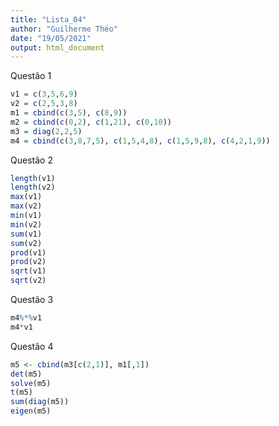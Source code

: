 ```yaml
---
title: "Lista_04"
author: "Guilherme Théo"
date: "19/05/2021"
output: html_document
---
```


Questão 1 
```r
v1 = c(3,5,6,9)
v2 = c(2,5,3,8)
m1 = cbind(c(3,5), c(8,9))
m2 = cbind(c(0,2), c(1,21), c(0,10))
m3 = diag(2,2,5)
m4 = cbind(c(3,8,7,5), c(1,5,4,8), c(1,5,9,8), c(4,2,1,9))
```
Questão 2
```r
length(v1)
length(v2)
max(v1)
max(v2)
min(v1)
min(v2)
sum(v1)
sum(v2)
prod(v1)
prod(v2)
sqrt(v1)
sqrt(v2)
```
Questão 3
```r
m4%*%v1
m4*v1
```
Questão 4
```r
m5 <- cbind(m3[c(2,1)], m1[,1])
det(m5)
solve(m5)
t(m5)
sum(diag(m5))
eigen(m5)
```

